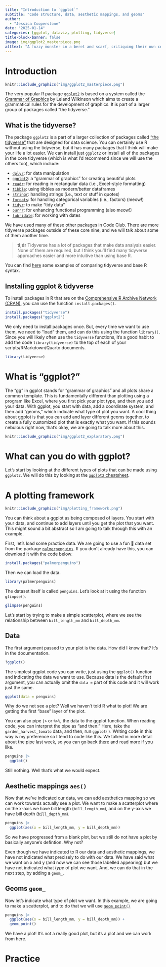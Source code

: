 ```yaml
---
title: "Introduction to `ggplot`"
subtitle: "Code structure, data, aesthetic mappings, and geoms"
author:
  - "Jessica Cooperstone"
date: "2025-01-14"
categories: [ggplot, dataviz, plotting, tidyverse]
title-block-banner: false
image: img/ggplot2_masterpiece.png
alttext: "A fuzzy monster in a beret and scarf, critiquing their own column graph on a canvas in front of them while other assistant monsters (also in berets) carry over boxes full of elements that can be used to customize a graph (like themes and geometric shapes). In the background is a wall with framed data visualizations. Stylized text reads “ggplot2: build a data masterpiece. Art by Allison Horst"
---
```


# Introduction

```r
knitr::include_graphics("img/ggplot2_masterpiece.png")
```

The very popular R package [`ggplot2`](https://ggplot2.tidyverse.org/index.html) is based on a system called the [Grammar of Graphics](https://www.amazon.com/Grammar-Graphics-Statistics-Computing/dp/0387245448/ref=as_li_ss_tl) by Leland Wilkinson which aims to create a grammatical rules for the development of graphics. It is part of a larger group of packages called "the tidyverse."

## What is the tidyverse?

The package `ggplot2` is a part of a larger collection of packages called ["the tidyverse"](https://www.tidyverse.org/) that are designed for data science. You can certainly use R without using the tidyverse, but it has many packages that I think will make your life a lot easier. 
We can install just `ggplot2` or install all of the packages in the core tidyverse (which is what I'd recommend since we will use the others too), which include:

- [`dplyr`](https://dplyr.tidyverse.org/): for data manipulation
- [`ggplot2`](https://ggplot2.tidyverse.org/): a "grammar of graphics" for creating beautiful plots
- [`readr`](https://readr.tidyverse.org/): for reading in rectangular data (i.e., Excel-style formatting)
- [`tibble`](https://tibble.tidyverse.org/): using tibbles as modern/better dataframes
- [`stringr`](https://stringr.tidyverse.org/): handling strings (i.e., text or stuff in quotes)
- [`forcats`](https://forcats.tidyverse.org/): for handling categorical variables (i.e., factors) (meow!)
- [`tidyr`](https://tidyr.tidyverse.org/): to make "tidy data"
- [`purrr`](https://purrr.tidyverse.org/): for enhancing functional programming (also meow!)
- [`lubridate`](https://lubridate.tidyverse.org/): for working with dates

We have used many of these other packages in Code Club. There are more tidyverse packages outside of these core nine, and we will talk about some of them another time.

> **tl;dr** Tidyverse has a lot of packages that make data analysis easier.  None of them are required, but I think you'll find many tidyverse approaches  easier and more intuitive than using base R.  

You can find [here](https://tavareshugo.github.io/data_carpentry_extras/base-r_tidyverse_equivalents/base-r_tidyverse_equivalents.html) some examples of comparing tidyverse and base R syntax.

## Installing ggplot & tidyverse 

To install packages in R that are on the [Comprehensive R Archive Network (CRAN)](https://cran.r-project.org/), you can use the function `install.packages()`.

```r
install.packages("tidyverse")
install.packages("ggplot2")
```

We only need to install packages once. But, every time we want to use them, we need to "load" them, and can do this using the function `library()`. Since you will likely often use the `tidyverse` functions, it's a good habit to add the code `library(tidyverse)` to the top of each of your scripts/RMarkdown/Quarto documents.

```r
library(tidyverse)
```

# What is "ggplot?"

The "gg" in ggplot stands for "grammar of graphics" and all plots share a common template. This is fundamentally different than plotting using a program like Excel, where you first pick your plot type, and then you add your data. With ggplot, you start with data, add a coordinate system, and then add "geoms," which indicate what type of plot you want. A cool thing about ggplot is that you can add and layer different geoms together, to create a fully customized plot that is exactly what you want. If this sounds nebulous right now, that's okay, we are going to talk more about this.


```r
knitr::include_graphics("img/ggplot2_exploratory.png")
```

# What can you do with ggplot?

Let's start by looking at the different types of plots that can be made using `ggplot2`. We will do this by looking at the [`ggplot2` cheatsheet](https://rstudio.github.io/cheatsheets/data-visualization.pdf).

# A plotting framework
```r
knitr::include_graphics("img/plotting_framework.png")
```

You can think about a ggplot as being composed of layers. You start with your data, and continue to add layers until you get the plot that you want. This might sound a bit abstract so I am going to talk through this with an example.

First, let's load some practice data. We are going to use a fun 🐧 data set from the package
[`palmerpenguins`](https://allisonhorst.github.io/palmerpenguins/). If you don't already have this, you can download it with the code below:

```r
install.packages("palmerpenguins")
```

Then we can load the data.
```r
library(palmerpenguins)
```

The dataset itself is called `penguins`. Let's look at it using the function `glimpse()`.

```r
glimpse(penguins)
```

Let's start by trying to make a simple scatterplot, where we see the relationship between `bill_length_mm` and `bill_depth_mm`.

## Data
The first argument passed to your plot is the data. How did I know that? It's in the documentation.
```r
?ggplot()
```

The simplest ggplot code you can write, just using the `ggplot()` function and indicating the data we want to use. Because data is the default first argument, you can actually omit the `data =` part of this code and it will work just the same.
```r
ggplot(data = penguins)
```

Why do we not see a plot? Well we haven't told R what to plot! We are getting the first "base" layer of the plot.

You can also pipe `|>` or `%>%`, the data to the ggplot function. When reading code, you can interpret the pipe as "and then." Here, take the `garden_harvest_tomato` data, and then, run `ggplot()`. Writing code in this way is my preference so I tend to code like this. We talked in more detail about the pipe last week, so you can go back [there](https://datavisualizing.netlify.app/2_04_wrangling/04_wrangling#The_pipe_|) and read more if you like.
```r
penguins |> 
  ggplot()
```

Still nothing. Well that's what we would expect.

## Aesthetic mappings `aes()`
Now that we've indicated our data, we can add aesthetics mapping so we can work towards actually see a plot. We want to make a scatterplot where on the x-axis we have bill length (`bill_length_mm`), and on the y-axis we have bill depth (`bill_depth_mm`).
```r
penguins |> 
  ggplot(aes(x = bill_length_mm, y = bill_depth_mm))
```

So we have progressed from a blank plot, but we still do not have a plot by basically anyone's defintion. Why not?

Even though we have indicated to R our data and aesthetic mappings, we have not indicated what precisely to do with our data. We have said what we want on x and y (and now we can see those labelled appearing) but we have not indicated what *type* of plot we want. And, we can do that in the next step, by adding a `geom_`.

## Geoms `geom_`

Now let's indicate what type of plot we want. In this example, we are going to make a scatterplot, and to do that we will use [`geom_point()`](https://ggplot2.tidyverse.org/reference/geom_point.html)
```r
penguins |> 
  ggplot(aes(x = bill_length_mm, y = bill_depth_mm)) +
  geom_point()
```

We have a plot! It's not a really good plot, but its a plot and we can work from here.

# Practice
